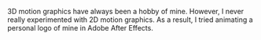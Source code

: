 3D motion graphics have always been a hobby of mine. However, I never really experimented with 2D motion graphics. As a result, I tried animating a personal logo of mine in Adobe After Effects.